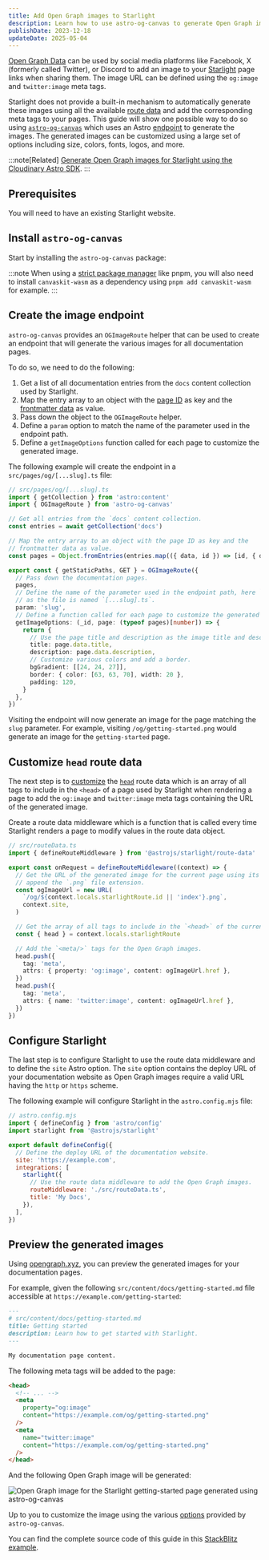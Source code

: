 ```yaml
---
title: Add Open Graph images to Starlight
description: Learn how to use astro-og-canvas to generate Open Graph images for your Starlight documentation website.
publishDate: 2023-12-18
updateDate: 2025-05-04
---
```


[Open Graph Data](https://ogp.me/) can be used by social media platforms like Facebook, X (formerly called Twitter), or Discord to add an image to your [Starlight](https://starlight.astro.build) page links when sharing them.
The image URL can be defined using the `og:image` and `twitter:image` meta tags.

Starlight does not provide a built-in mechanism to automatically generate these images using all the available [route data](https://starlight.astro.build/guides/route-data/) and add the corresponding meta tags to your pages.
This guide will show one possible way to do so using [`astro-og-canvas`](https://github.com/delucis/astro-og-canvas) which uses an Astro [endpoint](https://docs.astro.build/en/core-concepts/endpoints/) to generate the images.
The generated images can be customized using a large set of options including size, colors, fonts, logos, and more.

:::note[Related]
[Generate Open Graph images for Starlight using the Cloudinary Astro SDK](/notes/starlight-og-images-cloudinary-astro-sdk).
:::

## Prerequisites

You will need to have an existing Starlight website.

## Install `astro-og-canvas`

Start by installing the `astro-og-canvas` package:


<Pkg pkg="astro-og-canvas" />

:::note
When using a [strict package manager](https://pnpm.io/pnpm-vs-npm#npms-flat-tree) like pnpm, you will also need to install `canvaskit-wasm` as a dependency using `pnpm add canvaskit-wasm` for example.
:::

## Create the image endpoint

`astro-og-canvas` provides an `OGImageRoute` helper that can be used to create an endpoint that will generate the various images for all documentation pages.

To do so, we need to do the following:

1. Get a list of all documentation entries from the `docs` content collection used by Starlight.
1. Map the entry array to an object with the [page ID](https://docs.astro.build/en/reference/modules/astro-content/#id) as key and the [frontmatter data](https://starlight.astro.build/reference/frontmatter/) as value.
1. Pass down the object to the `OGImageRoute` helper.
1. Define a `param` option to match the name of the parameter used in the endpoint path.
1. Define a `getImageOptions` function called for each page to customize the generated image.

The following example will create the endpoint in a `src/pages/og/[...slug].ts` file:

```ts
// src/pages/og/[...slug].ts
import { getCollection } from 'astro:content'
import { OGImageRoute } from 'astro-og-canvas'

// Get all entries from the `docs` content collection.
const entries = await getCollection('docs')

// Map the entry array to an object with the page ID as key and the
// frontmatter data as value.
const pages = Object.fromEntries(entries.map(({ data, id }) => [id, { data }]))

export const { getStaticPaths, GET } = OGImageRoute({
  // Pass down the documentation pages.
  pages,
  // Define the name of the parameter used in the endpoint path, here `slug`
  // as the file is named `[...slug].ts`.
  param: 'slug',
  // Define a function called for each page to customize the generated image.
  getImageOptions: (_id, page: (typeof pages)[number]) => {
    return {
      // Use the page title and description as the image title and description.
      title: page.data.title,
      description: page.data.description,
      // Customize various colors and add a border.
      bgGradient: [[24, 24, 27]],
      border: { color: [63, 63, 70], width: 20 },
      padding: 120,
    }
  },
})
```

Visiting the endpoint will now generate an image for the page matching the `slug` parameter.
For example, visiting `/og/getting-started.png` would generate an image for the `getting-started` page.

## Customize `head` route data

The next step is to [customize](https://starlight.astro.build/guides/route-data/#how-to-customize-route-data) the [`head`](https://starlight.astro.build/reference/route-data/#head) route data which is an array of all tags to include in the `<head>` of a page used by Starlight when rendering a page to add the `og:image` and `twitter:image` meta tags containing the URL of the generated image.

Create a route data middleware which is a function that is called every time Starlight renders a page to modify values in the route data object.

```ts
// src/routeData.ts
import { defineRouteMiddleware } from '@astrojs/starlight/route-data'

export const onRequest = defineRouteMiddleware((context) => {
  // Get the URL of the generated image for the current page using its ID and
  // append the `.png` file extension.
  const ogImageUrl = new URL(
    `/og/${context.locals.starlightRoute.id || 'index'}.png`,
    context.site,
  )

  // Get the array of all tags to include in the `<head>` of the current page.
  const { head } = context.locals.starlightRoute

  // Add the `<meta/>` tags for the Open Graph images.
  head.push({
    tag: 'meta',
    attrs: { property: 'og:image', content: ogImageUrl.href },
  })
  head.push({
    tag: 'meta',
    attrs: { name: 'twitter:image', content: ogImageUrl.href },
  })
})
```

## Configure Starlight

The last step is to configure Starlight to use the route data middleware and to define the `site` Astro option.
The `site` option contains the deploy URL of your documentation website as Open Graph images require a valid URL having the `http` or `https` scheme.

The following example will configure Starlight in the `astro.config.mjs` file:

```js ins={6-7,10-11}
// astro.config.mjs
import { defineConfig } from 'astro/config'
import starlight from '@astrojs/starlight'

export default defineConfig({
  // Define the deploy URL of the documentation website.
  site: 'https://example.com',
  integrations: [
    starlight({
      // Use the route data middleware to add the Open Graph images.
      routeMiddleware: './src/routeData.ts',
      title: 'My Docs',
    }),
  ],
})
```

## Preview the generated images

Using [opengraph.xyz](https://www.opengraph.xyz/), you can preview the generated images for your documentation pages.

For example, given the following `src/content/docs/getting-started.md` file accessible at `https://example.com/getting-started`:

```md
---
# src/content/docs/getting-started.md
title: Getting started
description: Learn how to get started with Starlight.
---

My documentation page content.
```

The following meta tags will be added to the page:

```html
<head>
  <!-- ... -->
  <meta
    property="og:image"
    content="https://example.com/og/getting-started.png"
  />
  <meta
    name="twitter:image"
    content="https://example.com/og/getting-started.png"
  />
</head>
```

And the following Open Graph image will be generated:

![Open Graph image for the Starlight getting-started page generated using astro-og-canvas](../../assets/starlight-og-images/preview.png)

Up to you to customize the image using the various [options](https://github.com/delucis/astro-og-canvas/tree/latest/packages/astro-og-canvas#image-options) provided by `astro-og-canvas`.

You can find the complete source code of this guide in this [StackBlitz example](https://stackblitz.com/edit/github-kwvza5?file=src%2Fpages%2Fog%2F%5B...slug%5D.ts).
